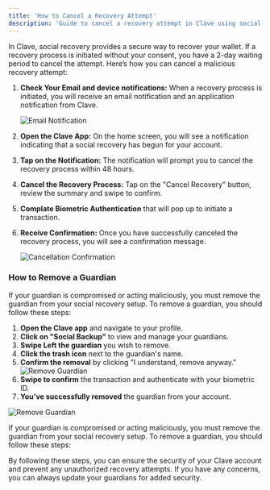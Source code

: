 ```yaml
---
title: 'How to Cancel a Recovery Attempt'
description: 'Guide to cancel a recovery attempt in Clave using social recovery.'
---
```


In Clave, social recovery provides a secure way to recover your wallet. If a recovery process is initiated without your consent, you have a 2-day waiting period to cancel the attempt. Here’s how you can cancel a malicious recovery attempt:

1. **Check Your Email and device notifications:** When a recovery process is initiated, you will receive an email notification and an application notification from Clave.

   ![Email Notification](images/cancelrecovery.png)

2. **Open the Clave App:** On the home screen, you will see a notification indicating that a social recovery has begun for your account. 


3. **Tap on the Notification:** The notification will prompt you to cancel the recovery process within 48 hours.

4. **Cancel the Recovery Process:** Tap on the "Cancel Recovery" button, review the summary and swipe to confirm.
5. **Complate Biometric Authentication** that will pop up to initiate a transaction.
6. **Receive Confirmation:** Once you have successfully canceled the recovery process, you will see a confirmation message.

   ![Cancellation Confirmation](images/cancelrecovery2.png)

### How to Remove a Guardian

If your guardian is compromised or acting maliciously, you must remove the guardian from your social recovery setup. To remove a guardian, you should follow these steps:

1. **Open the Clave app** and navigate to your profile.
2. **Click on "Social Backup"** to view and manage your guardians.
3. **Swipe Left the guardian** you wish to remove.
4. **Click the trash icon** next to the guardian's name.
5. **Confirm the removal** by clicking "I understand, remove anyway."
![Remove Guardian](images/cancelrecovery3.png)
6. **Swipe to confirm** the transaction and authenticate with your biometric ID.
7. **You’ve successfully removed** the guardian from your account.

![Remove Guardian](images/cancelrecovery4.png)


If your guardian is compromised or acting maliciously, you must remove the guardian from your social recovery setup. To remove a guardian, you should follow these steps: 


By following these steps, you can ensure the security of your Clave account and prevent any unauthorized recovery attempts. If you have any concerns, you can always update your guardians for added security.